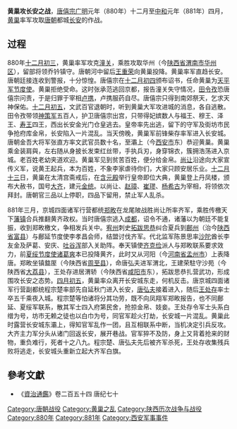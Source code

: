 {{Campaignbox 黃巢之亂}}
'''黄巢攻长安之战'''，[[唐僖宗|唐僖宗]][[廣明_(唐朝)|广明]]元年（880年）十二月至[[中和_(唐朝)|中和]]元年（881年）四月，[[黄巢|黄巢]]率军攻取[[唐朝|唐朝]]都城[[长安|长安]]的作战。

==过程==
880年[[十二月初三|十二月初三]]，黄巢率军攻克[[潼关|潼关]]，乘胜攻取华州（今[[陕西省|陕西省]][[渭南市|渭南市]][[华州区|华州区]]），留部将领乔钤镇守。唐朝河中留后[[王重荣|王重荣]]向黄巢投降。黄巢率军直趋长安。唐朝廷接连收到警报，十分惊惶。唐僖宗在[[十二月初四|十二月初四]]颁布诏书，任命黄巢为[[天平军节度使|天平军节度使]]。黄巢拒绝受命。这时张承范逃回京都，报告潼关失守情况，[[田令孜|田令孜]]恐唐僖宗问责，于是归罪于宰相[[卢携|卢携]]，卢携服药自尽。唐僖宗只得到南郊祭天，乞求天神保佑。[[十二月初五|十二月初五]]，文武百官退朝时，听到黄巢大军攻进城的消息，各自逃散。田令孜带领[[神策军|神策军]]五百人，护卫唐僖宗出宫，只带得妃嫔数人与福王、穆王、泽王、[[唐昭宗|寿王]]四王，西出长安金光门仓皇逃去。皇帝率先出逃，留下的守军及街坊市民争抢府库金帛，长安陷入一片混乱。当天傍晚，黄巢军前锋柴存率军进入长安城。唐朝金吾大将军张直方率文武官员数十名，至灞上（今[[西安市|西安市]]东）恭迎黄巢。黄巢乘金装肩與，左右随从身披长发束红丝带，手执兵刃，身穿锦衣，簇拥浩荡进入京城。老百姓老幼夹道欢迎。黄巢军见到贫苦百姓，便分给金帛。[[尚让|尚让]]沿途向大家宣传义军，说黄王起兵，本为百姓，不象李家虐待你们，大家只顾安居乐业。[[十二月十三|十二月十三]]日，黄巢在太清宫斋戒后，在[[含元殿|含元殿]]举行皇帝即位大典，黄巢登上丹凤楼，颁布大赦书，国号[[大齐|大齐]]，建元[[金统|金统]]。以尚让、[[赵璋|赵璋]]、[[崔璆|崔璆]]、[[杨希古|杨希古]]为宰相，将领依次拜封。唐朝官三品以上停职，四品下留用，禁止军人乱杀。

881年三月，京城四面诸军行营都统[[郑畋|郑畋]]在龙尾陂战胜尚让所率齐军，乘胜传檄天下[[藩镇|藩镇]]合兵推翻黄齐政权。当时唐僖宗逃入[[成都|成都]]，诏令不通，诸藩以为朝廷不能复振，收到郑畋檄文，争相发兵关中。[[宥州|宥州]]刺史[[拓跋思恭|拓跋思恭]]纠合夏兵到[[鄜州|鄜州]]（治今[[陕西省|陕西省]][[富县|富县]]）与鄜延节度使李孝昌会师，结盟讨伐齐军。代北监军陈景思率[[沙陀|沙陀]]酋长李友金及萨葛、安庆、[[吐谷浑|吐谷浑]]部入关助阵。奉天镇使[[齐克俭|齐克俭]]派人与郑畋联系要求效力，前[[夏绥节度使|夏绥节度使]][[诸葛爽|诸葛爽]]本已投降黄齐，此时又从河阳（今[[河南省|河南省]][[孟州市|孟州市]]）上表降唐。郑畋坐镇盩厔（今陕西省[[周至县|周至县]]），命唐弘夫进军渭北，王建荣駐守沙苑（今陕西省[[大荔县|大荔县]]），王处存进居渭轿（今陕西省[[咸阳市|咸阳市]]东），拓跋思恭扎营武功，形成围攻长安之态势。[[四月初五|四月初五]]，黄巢率众离开长安城东走，何机反击。唐京城四面诸军行营副都统程宗楚率部先自延秋门进入长安，[[唐弘夫|唐弘夫]]接着进入，随后[[王处存|王处存]]率士卒五千乘夜入城。程宗楚等怕诸将分其功劳，既不向凤翔军郑畋报告，也不同鄜延、夏绥军联系，散其军士四入府第民舍，抢掠金帛、妓妾。王处存令军士头系白缯为号，坊市无赖之徒也以白巾为号，同官军趁火打劫，长安城一片混乱。黄巢此时露营长安城东灞上，得知官军乱作一团，且互相联系中断，当机决定引兵反攻。大齐主力军分头从诸门回返长安，展开巷战。官军猝不及防，身上又背着抢来的财物，重负难行，死者十之八九。程宗楚、唐弘夫先后被齐军杀死，王处存收集残兵败将逃走，长安城头重新立起大齐军白旗。

==參考文獻==
*《[[資治通鑑|資治通鑑]]》卷二百五十四 唐纪七十

{{DEFAULTSORT:T}}
[[Category:唐朝战役|Category:唐朝战役]]
[[Category:黄巢之乱|Category:黄巢之乱]]
[[Category:陕西历次战争与战役|Category:陕西历次战争与战役]]
[[Category:880年|Category:880年]]
[[Category:881年|Category:881年]]
[[Category:西安军事事件|Category:西安军事事件]]